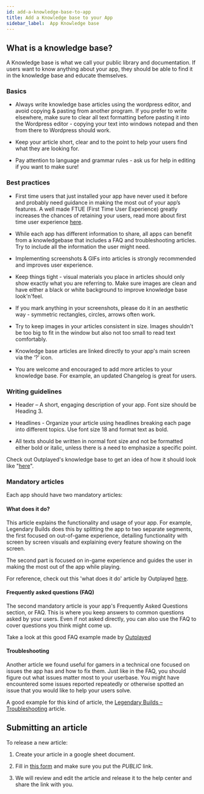 ```yaml
---
id: add-a-knowledge-base-to-app
title: Add a Knowledge base to your App
sidebar_label:  App Knowledge base
---
```


## What is a knowledge base?

A Knowledge base is what we call your public library and documentation. If users want to know anything about your app, they should be able to find it in the knowledge base and educate themselves.

### Basics

* Always write knowledge base articles using the wordpress editor, and avoid copying & pasting from another program. If you prefer to write elsewhere, make sure to clear all text formatting before pasting it into the Wordpress editor - copying your text into windows notepad and then from there to Wordpress should work.

* Keep your article short, clear and to the point to help your users find what they are looking for.

* Pay attention to language and grammar rules - ask us for help in editing if you want to make sure!

### Best practices

* First time users that just installed your app have never used it before and probably need guidance in making the most out of your app’s features. A well made FTUE (First Time User Experience) greatly increases the chances of retaining your users, read more about first time user experience [here](https://medium.com/overwolf/apps-ftue-best-practices-670dd4fb2b10).

* While each app has different information to share, all apps can benefit from a knowledgebase that includes a FAQ and troubleshooting articles. Try to include all the information the user might need.

* Implementing screenshots & GIFs into articles is strongly recommended and improves user experience.

* Keep things tight - visual materials you place in articles should only show exactly what you are referring to. Make sure images are clean and have either a black or white background to improve knowledge base look'n'feel.

* If you mark anything in your screenshots, please do it in an aesthetic way - symmetric rectangles, circles, arrows often work.

* Try to keep images in your articles consistent in size. Images shouldn't be too big to fit in the window but also not too small to read text comfortably.

* Knowledge base articles are linked directly to your app's main screen via the ‘?’ icon.

* You are welcome and encouraged to add more articles to your knowledge base. For example, an updated Changelog is great for users.

### Writing guidelines

* Header – A short, engaging description of your app. Font size should be Heading 3.

* Headlines - Organize your article using headlines breaking each page into different topics. Use font size 18 and format text as bold.

* All texts should be written in normal font size and not be formatted either bold or italic, unless there is a need to emphasize a specific point.

Check out Outplayed's knowledge base to get an idea of how it should look like "[here](https://support.overwolf.com/en/support/solutions/folders/9000192618)".

### Mandatory articles

Each app should have two mandatory articles:

#### What does it do?

This article explains the functionality and usage of your app. For example, Legendary Builds does this by splitting the app to two separate segments, the first focused on out-of-game experience, detailing functionality with screen by screen visuals and explaining every feature showing on the screen.

The second part is focused on in-game experience and guides the user in making the most out of the app while playing.

For reference, check out this 'what does it do' article by Outplayed [here](https://support.overwolf.com/en/support/solutions/articles/9000188179-what-is-outplayed-).

#### Frequently asked questions (FAQ)

The second mandatory article is your app's Frequently Asked Questions section, or FAQ. This is where you keep answers to common questions asked by your users. Even if not asked directly, you can also use the FAQ to cover questions you think might come up.

Take a look at this good FAQ example made by [Outplayed](https://support.overwolf.com/en/support/solutions/articles/9000209065-outplayed-faq)

#### Troubleshooting

Another article we found useful for gamers in a technical one focused on issues the app has and how to fix them. Just like in the FAQ, you should figure out what issues matter most to your userbase. You might have encountered some issues reported repeatedly or otherwise spotted an issue that you would like to help your users solve. 

A good example for this kind of article, the [Legendary Builds – Troubleshooting](https://support.overwolf.com/support/solutions/articles/9000180372-legendary-builds-troubleshooting) article.

## Submitting an article

To release a new article:

1. Create your article in a google sheet document.

2. Fill in [this form](https://form.jotform.com/overwolf/help-center-article-submit) and make sure you put the *PUBLIC* link.

3. We will review and edit the article and release it to the help center and share the link with you.
